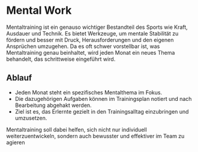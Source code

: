 # Mental Work
Mentaltraining ist ein genauso wichtiger Bestandteil des Sports wie Kraft, Ausdauer und Technik. Es bietet Werkzeuge, um mentale Stabilität zu fördern und besser mit Druck, Herausforderungen und den eigenen Ansprüchen umzugehen. Da es oft schwer vorstellbar ist, was Mentaltraining genau beinhaltet, wird jeden Monat ein neues Thema behandelt, das schrittweise eingeführt wird.

## Ablauf
* Jeden Monat steht ein spezifisches Mentalthema im Fokus.
* Die dazugehörigen Aufgaben können im Trainingsplan notiert und nach Bearbeitung abgehakt werden.
* Ziel ist es, das Erlernte gezielt in den Trainingsalltag einzubringen und umzusetzen.

Mentaltraining soll dabei helfen, sich nicht nur individuell weiterzuentwickeln, sondern auch bewusster und effektiver im Team zu agieren